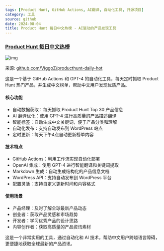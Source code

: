 ```yaml
---
tags: [Product Hunt, GitHub Actions, AI翻译, 自动化工具, 开源项目]
category: 工具
source: github
date: 2024-08-04
title: Product Hunt 每日中文热榜 - AI驱动的产品发现工具
---
```


### [Product Hunt 每日中文热榜](https://github.com/ViggoZ/producthunt-daily-hot)

![img](https://img.mengpeng.tech/i/2024/11/24/6742f9c32d54a.webp)

来源: [github.com/ViggoZ/producthunt-daily-hot](https://github.com/ViggoZ/producthunt-daily-hot)

这是一个基于 GitHub Actions 和 GPT-4 的自动化工具，每天定时抓取 Product Hunt 热门产品，并生成中文榜单，帮助中文用户发现优质产品。

#### 核心功能
- 自动数据获取：每天抓取 Product Hunt Top 30 产品信息
- AI 翻译优化：使用 GPT-4 进行高质量的产品描述翻译
- 智能标签：自动生成中文关键词，便于产品分类和理解
- 自动化发布：支持自动发布到 WordPress 站点
- 定时更新：每天下午4点自动更新榜单内容

#### 技术特点
- GitHub Actions：利用工作流实现自动化部署
- OpenAI 集成：使用 GPT-4 进行智能翻译和关键词提取
- Markdown 生成：自动生成结构化的产品信息文档
- WordPress API：支持自动发布到 WordPress 平台
- 配置灵活：支持自定义更新时间和内容格式

#### 使用场景
- 产品经理：及时了解全球最新产品动态
- 创业者：获取产品灵感和市场趋势
- 开发者：学习优秀产品的设计思路
- 内容创作者：获取高质量的产品资讯素材

这是一个非常实用的工具，通过自动化和 AI 技术，帮助中文用户跨越语言障碍，更便捷地获取全球最新的产品资讯。
